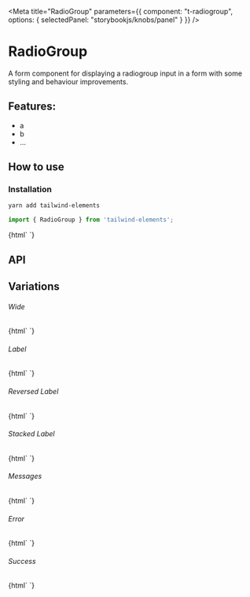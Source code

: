 

<Meta 
  title="RadioGroup"
  parameters={{
    component: "t-radiogroup",
    options: { selectedPanel: "storybookjs/knobs/panel" }
  }}
/>

# RadioGroup 

A form component for displaying a radiogroup input in a form with some styling and behaviour improvements.

## Features:

- a
- b
- ...

## How to use

### Installation

```bash
yarn add tailwind-elements
```

```js
import { RadioGroup } from 'tailwind-elements';
```

<Preview withToolbar>
  <Story name="Simple">
    {html`
      <t-radiogroup id="simple" .options=${[{label: 'Apple', value: 'apple'},{label: 'Banana', value: 'banana'},{label: 'Orange', value: 'orange'}]}></t-radiogroup>
    `}
  </Story>
</Preview>

## API

<Props of="t-radiogroup" />

## Variations

###### Wide

<Story name="Wide">
  {html`
    <t-radiogroup id="wide" wide></t-radiogroup>
  `}
</Story>

###### Label

<Story name="Label">
  {html`
    <t-radiogroup id="label" label="Name"></t-radiogroup>
  `}
</Story>

###### Reversed Label 

<Story name="Reversed Label">
  {html`
    <t-radiogroup id="label" label="Name" reversed></t-radiogroup>
  `}
</Story>

###### Stacked Label

<Story name="Stacked Label">
  {html`
    <t-radiogroup id="stacked-label" label="Name" .inline=${false}></t-radiogroup>
  `}
</Story>


###### Messages

<Story name="Messages">
  {html`
    <t-radiogroup id="messages" label="Name" .messages=${['This is a message']}></t-radiogroup>
  `}
</Story>

###### Error

<Story name="Error">
  {html`
    <t-radiogroup id="error" label="Name" status="error" .checked=${true}></t-radiogroup>
  `}
</Story>

###### Success 

<Story name="Success">
  {html`
    <t-radiogroup id="success" label="Name" status="success" .checked=${true}></t-radiogroup>
  `}
</Story>



